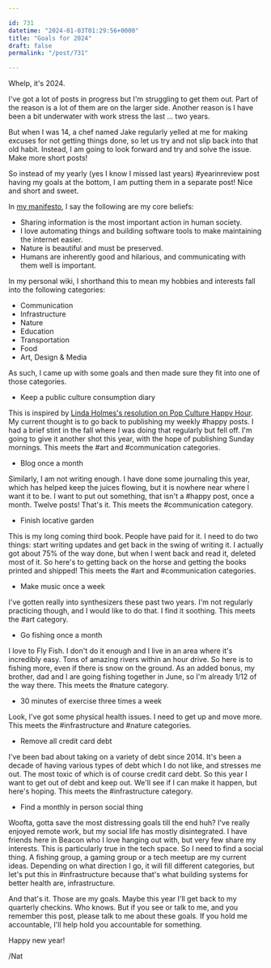 ```yaml
---

id: 731
datetime: "2024-01-03T01:29:56+0000"
title: "Goals for 2024"
draft: false
permalink: "/post/731"

---
```


Whelp, it's 2024.

I've got a lot of posts in progress but I'm struggling to get them out. Part of the reason is a lot of them are on the larger side. Another reason is I have been a bit underwater with work stress the last ... two years.

But when I was 14, a chef named Jake regularly yelled at me for making excuses for not getting things done, so let us try and not slip back into that old habit. Instead, I am going to look forward and try and solve the issue. Make more short posts! 

So instead of my yearly (yes I know I missed last years) #yearinreview post having my goals at the bottom, I am putting them in a separate post! Nice and short and sweet.

In [my manifesto](https://writing.natwelch.com/post/703), I say the following are my core beliefs:

- Sharing information is the most important action in human society.
- I love automating things and building software tools to make maintaining the internet easier.
- Nature is beautiful and must be preserved.
- Humans are inherently good and hilarious, and communicating with them well is important.

In my personal wiki, I shorthand this to mean my hobbies and interests fall into the following categories:

- Communication
- Infrastructure
- Nature
- Education
- Transportation
- Food
- Art, Design & Media

As such, I came up with some goals and then made sure they fit into one of those categories.

- Keep a public culture consumption diary

This is inspired by [Linda Holmes's resolution on Pop Culture Happy Hour](https://www.npr.org/transcripts/1197959254). My current thought is to go back to publishing my weekly #happy posts. I had a brief stint in the fall where I was doing that regularly but fell off. I'm going to give it another shot this year, with the hope of publishing Sunday mornings. This meets the #art and #communication categories.

- Blog once a month

Similarly, I am not writing enough. I have done some journaling this year, which has helped keep the juices flowing, but it is nowhere near where I want it to be. I want to put out something, that isn't a #happy post, once a month. Twelve posts! That's it. This meets the #communication category.

- Finish locative garden

This is my long coming third book. People have paid for it. I need to do two things: start writing updates and get back in the swing of writing it. I actually got about 75% of the way done, but when I went back and read it, deleted most of it. So here's to getting back on the horse and getting the books printed and shipped! This meets the #art and #communication categories.

- Make music once a week

I've gotten really into synthesizers these past two years. I'm not regularly practicing though, and I would like to do that. I find it soothing. This meets the #art category.

- Go fishing once a month

I love to Fly Fish. I don't do it enough and I live in an area where it's incredibly easy. Tons of amazing rivers within an hour drive. So here is to fishing more, even if there is snow on the ground. As an added bonus, my brother, dad and I are going fishing together in June, so I'm already 1/12 of the way there. This meets the #nature category.

- 30 minutes of exercise three times a week

Look, I've got some physical health issues. I need to get up and move more. This meets the #infrastructure and #nature categories.

- Remove all credit card debt

I've been bad about taking on a variety of debt since 2014. It's been a decade of having various types of debt which I do not like, and stresses me out. The most toxic of which is of course credit card debt. So this year I want to get out of debt and keep out. We'll see if I can make it happen, but here's hoping. This meets the #infrastructure category.

- Find a monthly in person social thing

Woofta, gotta save the most distressing goals till the end huh? I've really enjoyed remote work, but my social life has mostly disintegrated. I have friends here in Beacon who I love hanging out with, but very few share my interests. This is particularly true in the tech space. So I need to find a social thing. A fishing group, a gaming group or a tech meetup are my current ideas. Depending on what direction I go, it will fill different categories, but let's put this in #infrastructure because that's what building systems for better health are, infrastructure.


And that's it. Those are my goals. Maybe this year I'll get back to my quarterly checkins. Who knows. But if you see or talk to me, and you remember this post, please talk to me about these goals. If you hold me accountable, I'll help hold you accountable for something.

Happy new year!


/Nat
